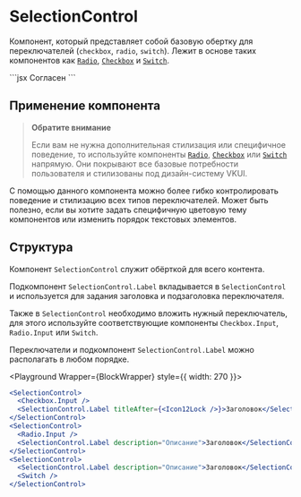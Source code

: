 <Overview>

# SelectionControl

Компонент, который представляет собой базовую обертку для переключателей (`checkbox`, `radio`, `switch`).
Лежит в основе таких компонентов как [`Radio`](/components/radio), [`Checkbox`](/components/checkbox) и [`Switch`](/components/switch).

</Overview>

<Playground>
  ```jsx
  <SelectionControl>
    <Checkbox.Input />
    <SelectionControl.Label>Согласен</SelectionControl.Label>
  </SelectionControl>
  ```
</Playground>

## Применение компонента

> **Обратите внимание**
>
> Если вам не нужна дополнительная стилизация или специфичное поведение, то используйте компоненты [`Radio`](/components/radio),
> [`Checkbox`](/components/checkbox) или [`Switch`](/components/switch) напрямую. Они покрывают все базовые потребности пользователя
> и стилизованы под дизайн-систему VKUI.

С помощью данного компонента можно более гибко контролировать поведение и стилизацию всех типов переключателей.
Может быть полезно, если вы хотите задать специфичную цветовую тему компонентов или изменить порядок
текстовых элементов.

## Структура

Компонент `SelectionControl` служит обёрткой для всего контента.

Подкомпонент `SelectionControl.Label` вкладывается в `SelectionControl` и используется для задания заголовка и подзаголовка переключателя.

Также в `SelectionControl` необходимо вложить нужный переключатель, для этого используйте соответствующие компоненты `Checkbox.Input`,
`Radio.Input` или `Switch`.

Переключатели и подкомпонент `SelectionControl.Label` можно располагать в любом порядке.


<Playground Wrapper={BlockWrapper} style={{ width: 270 }}>
  ```jsx
  <SelectionControl>
    <Checkbox.Input />
    <SelectionControl.Label titleAfter={<Icon12Lock />}>Заголовок</SelectionControl.Label>
  </SelectionControl>
  <SelectionControl>
    <Radio.Input />
    <SelectionControl.Label description="Описание">Заголовок</SelectionControl.Label>
  </SelectionControl>
  <SelectionControl>
    <SelectionControl.Label description="Описание">Заголовок</SelectionControl.Label>
    <Switch />
  </SelectionControl>
  ```
</Playground>
